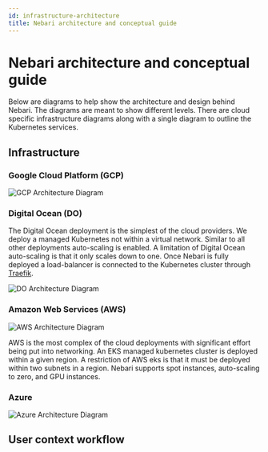 ```yaml
---
id: infrastructure-architecture
title: Nebari architecture and conceptual guide
---
```


# Nebari architecture and conceptual guide

Below are diagrams to help show the architecture and design behind
Nebari. The diagrams are meant to show different levels. There are
cloud specific infrastructure diagrams along with a single diagram to
outline the Kubernetes services.

## Infrastructure


<Tabs>
  <TabItem value="gcp" label="Google GCP" default>

### Google Cloud Platform (GCP)

![GCP Architecture Diagram](/img/explanations/architecture-diagram-gcp.png)

</TabItem>
<TabItem value="do" label="Digital Ocean">

### Digital Ocean (DO)

The Digital Ocean deployment is the simplest of the cloud
providers. We deploy a managed Kubernetes not within a virtual
network. Similar to all other deployments auto-scaling is enabled. A
limitation of Digital Ocean auto-scaling is that it only scales down
to one. Once Nebari is fully deployed a load-balancer is connected to
the Kubernetes cluster through [Traefik](https://traefik.io/).

![DO Architecture Diagram](/img/explanations/architecture-diagram-do.png)

</TabItem>
<TabItem value="aws" label="Amazon AWS">

### Amazon Web Services (AWS)

![AWS Architecture Diagram](/img/explanations/architecture-diagram-aws.png)

AWS is the most complex of the cloud deployments with significant
effort being put into networking. An EKS managed kubernetes cluster is
deployed within a given region. A restriction of AWS eks is that it
must be deployed within two subnets in a region. Nebari supports spot
instances, auto-scaling to zero, and GPU instances.

</TabItem>
<TabItem value="azure" label="Azure">

### Azure

![Azure Architecture Diagram](/img/explanations/architecture-diagram-azure.png)

</TabItem>
</Tabs>

## User context workflow

